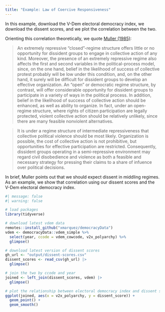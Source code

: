 ```yaml
---
title: "Example: Law of Coercive Responsiveness"
---
```


In this example, download the V-Dem electoral democracy index, we download the dissent scores, and we plot the correlation between the two.

Orienting this correlation theoretically, we quote [Muller (1985)](https://doi.org/10.2307/2095339):

> An extremely repressive "closed"-regime structure offers little or no opportunity for dissident groups to engage in collective action of any kind. Moreover, the presence of an extremely repressive regime also affects the first and second variables in the political-process model, since, on the one hand, belief in the likelihood of success of collective protest probably will be low under this condition, and, on the other hand, it surely will be difficult for dissident groups to develop an effective organization. An "open" or democratic regime structure, by contrast, will offer considerable opportunity for dissident groups to participate in a variety of ways in the political process. In addition, belief in the likelihood of success of collective action should be enhanced, as well as ability to organize. In fact, under an open-regime structure, where rights of citizen participation are legally protected, violent collective action should be relatively unlikely, since there are many feasible nonviolent alternatives.

> It is under a regime structure of intermediate repressiveness that collective political violence should be most likely. Organization is possible, the cost of collective action is not prohibitive, but opportunities for effective participation are restricted. Consequently, dissident groups operating in a semi-repressive environment may regard civil disobedience and violence as both a feasible and necessary strategy for pressing their claims to a share of infuence over political decisions.

In brief, Muller points out that we should expect dissent in middling regimes. As an example, we show that correlation using our dissent scores and the V-Dem electoral democracy index.

```r
#| message: false
#| warning: false

# load packages
library(tidyverse)

# download latest vdem data
remotes::install_github("xmarquez/democracyData")
vdem <- democracyData::vdem_simple %>%
  select(year, ccode = vdem_cowcode, v2x_polyarchy) %>%
  glimpse()

# download latest version of dissent scores
gh_url <- "output/dissent-scores.csv"
dissent_scores <- read_csv(gh_url) |>
  glimpse()

# join the two by ccode and year
joined <- left_join(dissent_scores, vdem) |>
  glimpse()

# plot the relationship between electoral democracy index and dissent scores
ggplot(joined, aes(x = v2x_polyarchy, y = dissent_score)) + 
  geom_point() + 
  geom_smooth()
```
